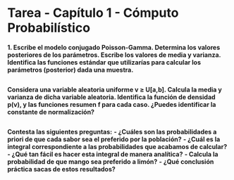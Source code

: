 
# Tarea - Capítulo 1 - Cómputo Probabilístico

**1. Escribe el modelo conjugado Poisson-Gamma. Determina los valores posteriores de los parámetros. Escribe los valores de media y varianza. Identifica las funciones estándar que utilizarías para calcular los parámetros (posterior) dada una muestra.**

```r

```




**Considera una variable aleatoria uniforme v ≥ U[a,b]. Calcula la media y varianza de dicha variable aleatoria. Identifica la función de densidad p(v), y las funciones resumen f para cada caso. ¿Puedes identificar la constante de normalización?**

```r

```




**Contesta las siguientes preguntas:**
**- ¿Cuáles son las probabilidades a priori de que cada sabor sea el preferido por la población?**
**- ¿Cuál es la integral correspondiente a las probabilidades que acabamos de calcular? **
**- ¿Qué tan fácil es hacer esta integral de manera analítica?**
**- Calcula la probabilidad de que mango sea preferido a limón?**
**- ¿Qué conclusión práctica sacas de estos resultados?**
